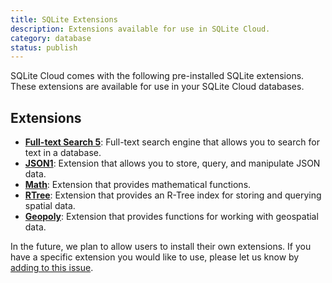 ```yaml
---
title: SQLite Extensions
description: Extensions available for use in SQLite Cloud.
category: database
status: publish
---
```


SQLite Cloud comes with the following pre-installed SQLite extensions. These extensions are available for use in your SQLite Cloud databases.

## Extensions
- **[Full-text Search 5](https://www.sqlite.org/fts5.html)**: Full-text search engine that allows you to search for text in a database.
- **[JSON1](https://www.sqlite.org/json1.html)**: Extension that allows you to store, query, and manipulate JSON data.
- **[Math](https://www.sqlite.org/lang_mathfunc.html)**: Extension that provides mathematical functions.
- **[RTree](https://www.sqlite.org/rtree.html)**: Extension that provides an R-Tree index for storing and querying spatial data.
- **[Geopoly](https://www.sqlite.org/geopoly.html)**: Extension that provides functions for working with geospatial data.

In the future, we plan to allow users to install their own extensions. If you have a specific extension you would like to use, please let us know by [adding to this issue](https://github.com/sqlitecloud/docs/issues/34).